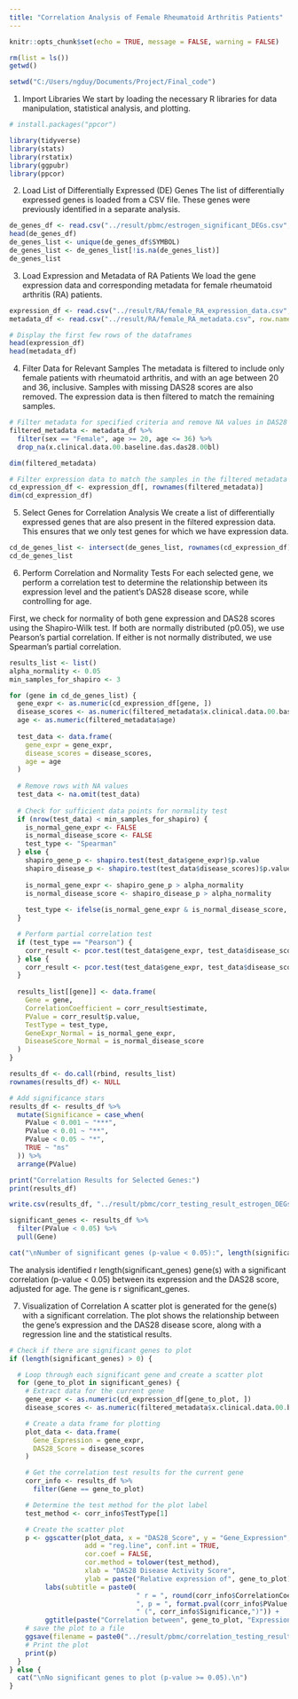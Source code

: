 ```yaml
---
title: "Correlation Analysis of Female Rheumatoid Arthritis Patients"
---
```


```r
knitr::opts_chunk$set(echo = TRUE, message = FALSE, warning = FALSE)
```

```r
rm(list = ls())
getwd()
```

```r
setwd("C:/Users/ngduy/Documents/Project/Final_code")
```

1. Import Libraries
We start by loading the necessary R libraries for data manipulation, statistical analysis, and plotting.
```r
# install.packages("ppcor")
```


```r

library(tidyverse)
library(stats)
library(rstatix)
library(ggpubr)
library(ppcor)
```
2. Load List of Differentially Expressed (DE) Genes
The list of differentially expressed genes is loaded from a CSV file. These genes were previously identified in a separate analysis.

```r

de_genes_df <- read.csv("../result/pbmc/estrogen_significant_DEGs.csv", row.names = 1)
head(de_genes_df)
de_genes_list <- unique(de_genes_df$SYMBOL)
de_genes_list <- de_genes_list[!is.na(de_genes_list)]
de_genes_list
```
3. Load Expression and Metadata of RA Patients
We load the gene expression data and corresponding metadata for female rheumatoid arthritis (RA) patients.

```r

expression_df <- read.csv("../result/RA/female_RA_expression_data.csv", row.names = 1)
metadata_df <- read.csv("../result/RA/female_RA_metadata.csv", row.names = 1)

# Display the first few rows of the dataframes
head(expression_df)
head(metadata_df)
```
4. Filter Data for Relevant Samples
The metadata is filtered to include only female patients with rheumatoid arthritis, and with an age between 20 and 36, inclusive. Samples with missing DAS28 scores are also removed. The expression data is then filtered to match the remaining samples.

```r

# Filter metadata for specified criteria and remove NA values in DAS28 scores
filtered_metadata <- metadata_df %>%
  filter(sex == "Female", age >= 20, age <= 36) %>%
  drop_na(x.clinical.data.00.baseline.das.das28.00bl)

dim(filtered_metadata)

# Filter expression data to match the samples in the filtered metadata
cd_expression_df <- expression_df[, rownames(filtered_metadata)]
dim(cd_expression_df)
```
5. Select Genes for Correlation Analysis
We create a list of differentially expressed genes that are also present in the filtered expression data. This ensures that we only test genes for which we have expression data.

```r

cd_de_genes_list <- intersect(de_genes_list, rownames(cd_expression_df))
cd_de_genes_list
```
6. Perform Correlation and Normality Tests
For each selected gene, we perform a correlation test to determine the relationship between its expression level and the patient's DAS28 disease score, while controlling for age.

First, we check for normality of both gene expression and DAS28 scores using the Shapiro-Wilk test. If both are normally distributed (p0.05), we use Pearson's partial correlation. If either is not normally distributed, we use Spearman's partial correlation.

```r

results_list <- list()
alpha_normality <- 0.05
min_samples_for_shapiro <- 3

for (gene in cd_de_genes_list) {
  gene_expr <- as.numeric(cd_expression_df[gene, ])
  disease_scores <- as.numeric(filtered_metadata$x.clinical.data.00.baseline.das.das28.00bl)
  age <- as.numeric(filtered_metadata$age)
  
  test_data <- data.frame(
    gene_expr = gene_expr,
    disease_scores = disease_scores,
    age = age
  )
  
  # Remove rows with NA values
  test_data <- na.omit(test_data)
  
  # Check for sufficient data points for normality test
  if (nrow(test_data) < min_samples_for_shapiro) {
    is_normal_gene_expr <- FALSE
    is_normal_disease_score <- FALSE
    test_type <- "Spearman"
  } else {
    shapiro_gene_p <- shapiro.test(test_data$gene_expr)$p.value
    shapiro_disease_p <- shapiro.test(test_data$disease_scores)$p.value
    
    is_normal_gene_expr <- shapiro_gene_p > alpha_normality
    is_normal_disease_score <- shapiro_disease_p > alpha_normality
    
    test_type <- ifelse(is_normal_gene_expr & is_normal_disease_score, "Pearson", "Spearman")
  }

  # Perform partial correlation test
  if (test_type == "Pearson") {
    corr_result <- pcor.test(test_data$gene_expr, test_data$disease_scores, test_data$age, method = "pearson")
  } else {
    corr_result <- pcor.test(test_data$gene_expr, test_data$disease_scores, test_data$age, method = "spearman")
  }
  
  results_list[[gene]] <- data.frame(
    Gene = gene,
    CorrelationCoefficient = corr_result$estimate,
    PValue = corr_result$p.value,
    TestType = test_type,
    GeneExpr_Normal = is_normal_gene_expr,
    DiseaseScore_Normal = is_normal_disease_score
  )
}

results_df <- do.call(rbind, results_list)
rownames(results_df) <- NULL

# Add significance stars
results_df <- results_df %>%
  mutate(Significance = case_when(
    PValue < 0.001 ~ "***",
    PValue < 0.01 ~ "**",
    PValue < 0.05 ~ "*",
    TRUE ~ "ns"
  )) %>%
  arrange(PValue)

print("Correlation Results for Selected Genes:")
print(results_df)

write.csv(results_df, "../result/pbmc/corr_testing_result_estrogen_DEGs_vs_DAS28.csv", row.names = FALSE)

significant_genes <- results_df %>%
  filter(PValue < 0.05) %>%
  pull(Gene)

cat("\nNumber of significant genes (p-value < 0.05):", length(significant_genes), "\n")
```
The analysis identified r length(significant_genes) gene(s) with a significant correlation (p-value < 0.05) between its expression and the DAS28 score, adjusted for age. The gene is r significant_genes.

7. Visualization of Correlation
A scatter plot is generated for the gene(s) with a significant correlation. The plot shows the relationship between the gene's expression and the DAS28 disease score, along with a regression line and the statistical results.

```r
# Check if there are significant genes to plot
if (length(significant_genes) > 0) {

  # Loop through each significant gene and create a scatter plot
  for (gene_to_plot in significant_genes) {
    # Extract data for the current gene
    gene_expr <- as.numeric(cd_expression_df[gene_to_plot, ])
    disease_scores <- as.numeric(filtered_metadata$x.clinical.data.00.baseline.das.das28.00bl)

    # Create a data frame for plotting
    plot_data <- data.frame(
      Gene_Expression = gene_expr,
      DAS28_Score = disease_scores
    )

    # Get the correlation test results for the current gene
    corr_info <- results_df %>%
      filter(Gene == gene_to_plot)

    # Determine the test method for the plot label
    test_method <- corr_info$TestType[1]

    # Create the scatter plot
    p <- ggscatter(plot_data, x = "DAS28_Score", y = "Gene_Expression",
                   add = "reg.line", conf.int = TRUE,
                   cor.coef = FALSE,
                   cor.method = tolower(test_method),
                   xlab = "DAS28 Disease Activity Score",
                   ylab = paste("Relative expression of", gene_to_plot)) +
         labs(subtitle = paste0(
                                " r = ", round(corr_info$CorrelationCoefficient[1], 3),
                                ", p = ", format.pval(corr_info$PValue[1], digits = 3),
                                " (", corr_info$Significance,")")) +
         ggtitle(paste("Correlation between", gene_to_plot, "Expression and DAS28 Score"))
    # save the plot to a file
    ggsave(filename = paste0("../result/pbmc/correlation_testing_result/estrogen_DEGs/correlation_plot_", gene_to_plot, ".png"), plot = p, width = 7, height = 5, dpi = 300)
    # Print the plot
    print(p)
  }
} else {
  cat("\nNo significant genes to plot (p-value >= 0.05).\n")
}
```

